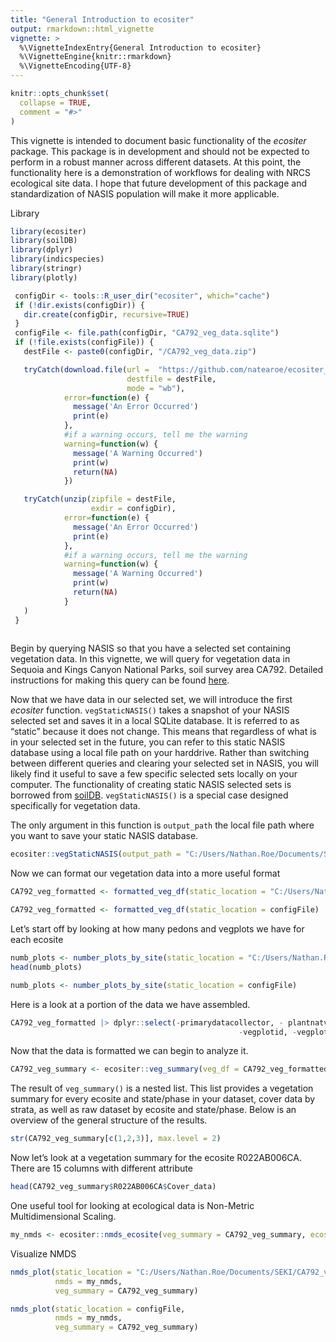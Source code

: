 ```yaml
---
title: "General Introduction to ecositer"
output: rmarkdown::html_vignette
vignette: >
  %\VignetteIndexEntry{General Introduction to ecositer}
  %\VignetteEngine{knitr::rmarkdown}
  %\VignetteEncoding{UTF-8}
---
```


```r
knitr::opts_chunk$set(
  collapse = TRUE,
  comment = "#>"
)
```

This vignette is intended to document basic functionality of the *ecositer* package. This package is in development and should not be expected to perform in a robust manner across different datasets. At this point, the functionality here is a demonstration of workflows for dealing with NRCS ecological site data. I hope that future development of this package and standardization of NASIS population will make it more applicable. 

Library
```r
library(ecositer)
library(soilDB)
library(dplyr)
library(indicspecies)
library(stringr)
library(plotly)
```

```r
 configDir <- tools::R_user_dir("ecositer", which="cache")
 if (!dir.exists(configDir)) {
   dir.create(configDir, recursive=TRUE)
 }
 configFile <- file.path(configDir, "CA792_veg_data.sqlite")
 if (!file.exists(configFile)) {
   destFile <- paste0(configDir, "/CA792_veg_data.zip")

   tryCatch(download.file(url =  "https://github.com/natearoe/ecositer_data/blob/main/CA792_veg_data.zip?raw=TRUE",
                          destfile = destFile,
                          mode = "wb"),
            error=function(e) {
              message('An Error Occurred')
              print(e)
            },
            #if a warning occurs, tell me the warning
            warning=function(w) {
              message('A Warning Occurred')
              print(w)
              return(NA)
            })

   tryCatch(unzip(zipfile = destFile,
                  exdir = configDir),
            error=function(e) {
              message('An Error Occurred')
              print(e)
            },
            #if a warning occurs, tell me the warning
            warning=function(w) {
              message('A Warning Occurred')
              print(w)
              return(NA)
            }
   )
 }
 
```


Begin by querying NASIS so that you have a selected set containing vegetation data. In this vignette, we will query for vegetation data in Sequoia and Kings Canyon National Parks, soil survey area CA792. Detailed instructions for making this query can be found [here](https://natearoe.github.io/ESS_FAQs/ecosites.html#plotveg).

Now that we have data in our selected set, we will introduce the first *ecositer* function. ```vegStaticNASIS()``` takes a snapshot of your NASIS selected set and saves it in a local SQLite database. It is referred to as "static" because it does not change. This means that regardless of what is in your selected set in the future, you can refer to this static NASIS database using a local file path on your harddrive. Rather than switching between different queries and clearing your selected set in NASIS, you will likely find it useful to save a few specific selected sets locally on your computer. The functionality of creating static NASIS selected sets is borrowed from [soilDB](https://github.com/ncss-tech/soilDB). ```vegStaticNASIS()``` is a special case designed specifically for vegetation data. 

The only argument in this function is ```output_path``` the local file path where you want to save your static NASIS database. 
```r
ecositer::vegStaticNASIS(output_path = "C:/Users/Nathan.Roe/Documents/SEKI/CA792_veg.sqlite")
```

Now we can format our vegetation data into a more useful format
```r
CA792_veg_formatted <- formatted_veg_df(static_location = "C:/Users/Nathan.Roe/Documents/SEKI/CA792_veg.sqlite")
```

```r
CA792_veg_formatted <- formatted_veg_df(static_location = configFile)
```

Let's start off by looking at how many pedons and vegplots we have for each ecosite

```r
numb_plots <- number_plots_by_site(static_location = "C:/Users/Nathan.Roe/Documents/SEKI/CA792_veg.sqlite")
head(numb_plots)
```

```r
numb_plots <- number_plots_by_site(static_location = configFile)
```

Here is a look at a portion of the data we have assembled.
```r
CA792_veg_formatted |> dplyr::select(-primarydatacollector, - plantnatvernm, -akfieldecositeid,
                                                   -vegplotid, -vegplotiid, -plantsym)
```

Now that the data is formatted we can begin to analyze it. 
```r
CA792_veg_summary <- ecositer::veg_summary(veg_df = CA792_veg_formatted)
```

The result of ```veg_summary()``` is a nested list. This list provides a vegetation summary for every ecosite and state/phase in your dataset, cover data by strata, as well as raw dataset by ecosite and state/phase. Below is an overview of the general structure of the results.  
```r
str(CA792_veg_summary[c(1,2,3)], max.level = 2)
```

Now let's look at a vegetation summary for the ecosite R022AB006CA. There are 15 columns with different attribute
```r
head(CA792_veg_summary$R022AB006CA$Cover_data)
```

One useful tool for looking at ecological data is Non-Metric Multidimensional Scaling. 
```r
my_nmds <- ecositer::nmds_ecosite(veg_summary = CA792_veg_summary, ecosite = c("F022AK100CA", "F022AK101CA"), pres_abs = TRUE, nmds_dim = 2, reduce_species = NA)

```

Visualize NMDS
```r
nmds_plot(static_location = "C:/Users/Nathan.Roe/Documents/SEKI/CA792_veg.sqlite", 
          nmds = my_nmds,
          veg_summary = CA792_veg_summary)
```

```r
nmds_plot(static_location = configFile, 
          nmds = my_nmds,
          veg_summary = CA792_veg_summary)
```

